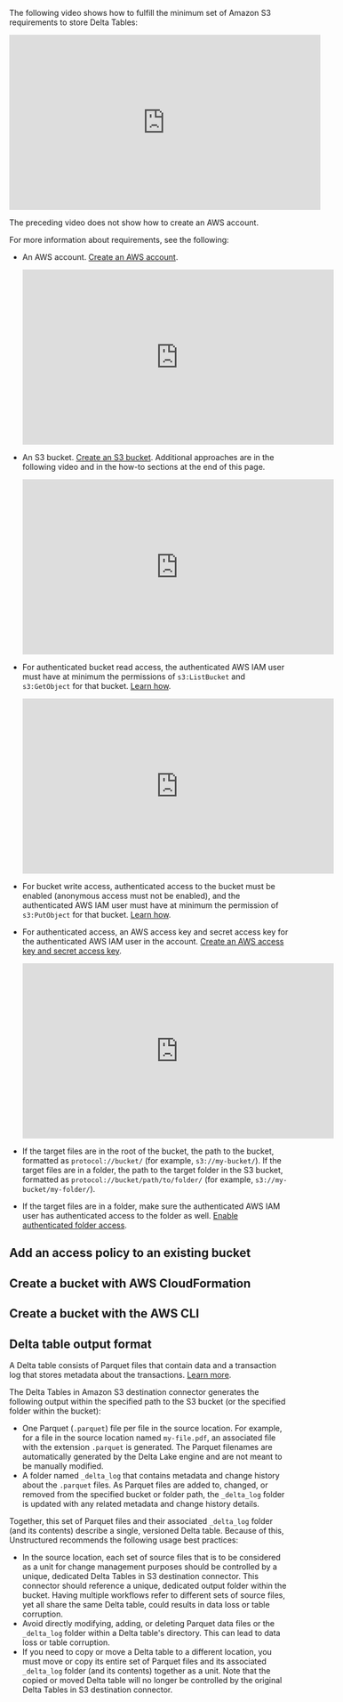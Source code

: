 The following video shows how to fulfill the minimum set of Amazon S3 requirements to store Delta Tables:

<iframe
width="560"
height="315"
src="https://www.youtube.com/embed/_W4565dcUGI"
title="YouTube video player"
frameborder="0"
allow="accelerometer; autoplay; clipboard-write; encrypted-media; gyroscope; picture-in-picture"
allowfullscreen
></iframe>

The preceding video does not show how to create an AWS account. 

For more information about requirements, see the following:

- An AWS account. [Create an AWS account](https://aws.amazon.com/free).

  <iframe
  width="560"
  height="315"
  src="https://www.youtube.com/embed/lIdh92JmWtg"
  title="YouTube video player"
  frameborder="0"
  allow="accelerometer; autoplay; clipboard-write; encrypted-media; gyroscope; picture-in-picture"
  allowfullscreen
  ></iframe>

- An S3 bucket. [Create an S3 bucket](https://docs.aws.amazon.com/AmazonS3/latest/userguide/creating-bucket.html). 
  Additional approaches are in the following video and in the how-to sections at the end of this page.

  <iframe
  width="560"
  height="315"
  src="https://www.youtube.com/embed/e6w9LwZJFIA"
  title="YouTube video player"
  frameborder="0"
  allow="accelerometer; autoplay; clipboard-write; encrypted-media; gyroscope; picture-in-picture"
  allowfullscreen
  ></iframe>

- For authenticated bucket read access, the authenticated AWS IAM user must have at minimum the permissions of `s3:ListBucket` and `s3:GetObject` for that bucket. [Learn how](https://docs.aws.amazon.com/AmazonS3/latest/userguide/example-policies-s3.html).

  <iframe
  width="560"
  height="315"
  src="https://www.youtube.com/embed/y4SfQoJpipo"
  title="YouTube video player"
  frameborder="0"
  allow="accelerometer; autoplay; clipboard-write; encrypted-media; gyroscope; picture-in-picture"
  allowfullscreen
  ></iframe>

- For bucket write access, authenticated access to the bucket must be enabled (anonymous access must not be enabled), and the authenticated AWS IAM user must have at 
  minimum the permission of `s3:PutObject` for that bucket. [Learn how](https://docs.aws.amazon.com/AmazonS3/latest/userguide/example-policies-s3.html).

- For authenticated access, an AWS access key and secret access key for the authenticated AWS IAM user in the account. 
  [Create an AWS access key and secret access key](https://docs.aws.amazon.com/IAM/latest/UserGuide/id_credentials_access-keys.html#Using_CreateAccessKey).

  <iframe
  width="560"
  height="315"
  src="https://www.youtube.com/embed/MoFTaGJE65Q"
  title="YouTube video player"
  frameborder="0"
  allow="accelerometer; autoplay; clipboard-write; encrypted-media; gyroscope; picture-in-picture"
  allowfullscreen
  ></iframe>
  
- If the target files are in the root of the bucket, the path to the bucket, formatted as `protocol://bucket/` (for example, `s3://my-bucket/`). 
  If the target files are in a folder, the path to the target folder in the S3 bucket, formatted as `protocol://bucket/path/to/folder/` (for example, `s3://my-bucket/my-folder/`). 
- If the target files are in a folder, make sure the authenticated AWS IAM user has 
  authenticated access to the folder as well. [Enable authenticated folder access](https://docs.aws.amazon.com/AmazonS3/latest/userguide/example-bucket-policies.html#example-bucket-policies-folders).

## Add an access policy to an existing bucket


<S3BucketPolicy />

## Create a bucket with AWS CloudFormation


<S3BucketCloudFormation />

## Create a bucket with the AWS CLI


<S3BucketCLI />

## Delta table output format

A Delta table consists of Parquet files that contain data and a transaction log that stores metadata about the transactions. 
[Learn more](https://delta-io.github.io/delta-rs/how-delta-lake-works/architecture-of-delta-table/).

The Delta Tables in Amazon S3 destination connector generates the following output within the specified path to the S3 bucket (or the specified folder within the bucket):

- One Parquet (`.parquet`) file per file in the source location. For example, for a file in the source location named `my-file.pdf`, an associated 
  file with the extension `.parquet` is generated. The Parquet filenames are automatically generated by the Delta Lake engine and are not meant to be manually modified.
- A folder named `_delta_log` that contains metadata and change history about the `.parquet` files. As Parquet files are added to, changed, or removed from 
  the specified bucket or folder path, the `_delta_log` folder is updated with any related metadata and change history details. 

Together, this set of Parquet files and their associated `_delta_log` folder (and its contents) describe a single, versioned Delta table. Because of this, Unstructured recommends the following usage best practices:

- In the source location, each set of source files that is to be considered as a unit for change management purposes should be controlled by a unique, dedicated 
  Delta Tables in S3 destination connector. This connector should reference a unique, dedicated output folder within the bucket. Having 
  multiple workflows refer to different sets of source files, yet all share the same Delta table, could results in data loss or table corruption.
- Avoid directly modifying, adding, or deleting Parquet data files or the `_delta_log` folder within a Delta table's directory. This can lead to data loss or table corruption.
- If you need to copy or move a Delta table to a different location, 
  you must move or copy its entire set of Parquet files and its associated `_delta_log` folder (and its contents) together as a unit. 
  Note that the copied or moved Delta table will 
  no longer be controlled by the original Delta Tables in S3 destination connector.